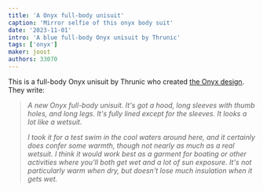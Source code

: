 ```yaml
---
title: 'A Onyx full-body unisuit'
caption: 'Mirror selfie of this onyx body suit'
date: '2023-11-01'
intro: 'A blue full-body Onyx unisuit by Thrunic'
tags: ['onyx']
maker: joost
authors: 33070
---
```


<!-- truncate -->

This is a full-body Onyx unisuit by Thrunic who created [the Onyx design](/designs/onyx).
They write:

> _A new Onyx full-body unisuit. It's got a hood, long sleeves with thumb holes, and long legs. It's fully lined except for the sleeves. It looks a lot like a wetsuit._
>
> _I took it for a test swim in the cool waters around here, and it certainly does confer some warmth, though not nearly as much as a real wetsuit. I think it would work best as a garment for boating or other activities where you'll both get wet and a lot of sun exposure. It's not particularly warm when dry, but doesn't lose much insulation when it gets wet._
